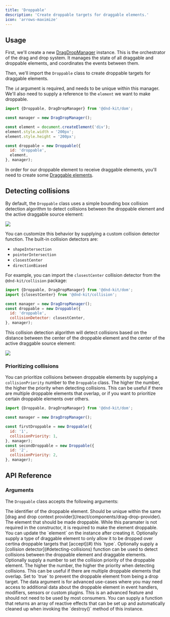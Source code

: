 ```yaml
---
title: 'Droppable'
description: 'Create droppable targets for draggable elements.'
icon: 'arrows-maximize'
---
```



<Story id="vanilla-droppable--example" height="360" hero />

## Usage

First, we'll create a new [DragDropManager](/concepts/drag-drop-manager) instance. This is the orchestrator of the drag and drop system. It manages the state of all draggable and droppable elements, and coordinates the events between them.

Then, we'll import the `Droppable` class to create droppable targets for draggable elements.

The `id` argument is required, and needs to be unique within this manager. We'll also need to supply a reference to the `element` we want to make droppable.

```js
import {Droppable, DragDropManager} from '@dnd-kit/dom';

const manager = new DragDropManager();

const element = document.createElement('div');
element.style.width = '200px';
element.style.height = '200px';

const droppable = new Droppable({
  id: 'droppable',
  element,
}, manager);
```

In order for our droppable element to receive draggable elements, you'll need to create some [Draggable elements](/concepts/draggable).

## Detecting collisions

By default, the `Droppable` class uses a simple bounding box collision detection algorithm to detect collisions between the droppable element and the active draggable source element:

<img src="/images/droppable/shape-intersection.svg" />

You can customize this behavior by supplying a custom collision detector function.
The built-in collision detectors are:

- `shapeIntersection`
- `pointerIntersection`
- `closestCenter`
- `directionBiased`


For example, you can import the `closestCenter` collision detector from the `@dnd-kit/collision` package:

```js
import {Droppable, DragDropManager} from '@dnd-kit/dom';
import {closestCenter} from '@dnd-kit/collision';

const manager = new DragDropManager();
const droppable = new Droppable({
  id: 'droppable',
  collisionDetector: closestCenter,
}, manager);
```

This collision detection algorithm will detect collisions based on the distance between the center of the droppable element and the center of the active draggable source element:

<img src="/images/droppable/closest-center.svg" />

### Prioritizing collisions

You can prioritize collisions between droppable elements by supplying a `collisionPriority` number to the `Droppable` class.
The higher the number, the higher the priority when detecting collisions.
This can be useful if there are multiple droppable elements that overlap, or if you want to prioritize certain droppable elements over others.

```js
import {Droppable, DragDropManager} from '@dnd-kit/dom';

const manager = new DragDropManager();

const firstDroppable = new Droppable({
  id: '1',
  collisionPriority: 1,
}, manager);
const secondDroppable = new Droppable({
  id: '2',
  collisionPriority: 2,
}, manager);
```

## API Reference

### Arguments

The `Droppable` class accepts the following arguments:

<ParamField path="id" type="string | number" required>
  The identifier of the droppable element. Should be unique within the same [drag and drop context provider](/react/components/drag-drop-provider).
</ParamField>

<ParamField path="element" type="Element">
  The element that should be made droppable. While this paramater is not required in the constructor, it is required to make the element droppable. You can update the `element` on the instance after creating it.
</ParamField>

<ParamField path="accepts" type="string | number | Symbol | (type: string | number | Symbol) => boolean">
  Optionally supply a type of draggable element to only allow it to be dropped over certina droppable targets that [accept](#) this `type`.
</ParamField>

<ParamField path="collisionDetector" type="(input: CollisionDetectorInput) => Collision | null">
  Optionally supply a [collision detector](#detecting-collisions) function can be used to detect collisions between the droppable element and draggable elements.
</ParamField>

<ParamField path="collisionPriority" type="number">
  Optionally supply a number to set the collision priority of the droppable element. The higher the number, the higher the priority when detecting collisions. This can be useful if there are multiple droppable elements that overlap.
</ParamField>

<ParamField path="disabled" type="boolean">
  Set to `true` to prevent the droppable element from being a drop target.
</ParamField>

<ParamField path="data" type="{[key: string]: any}">
  The data argument is for advanced use-cases where you may need access to additional data about the droppable element in event handlers, modifiers, sensors or custom plugins.
</ParamField>

<ParamField path="effects" type="(manager: DragDropManager) => Effect[]">
  <Info>This is an advanced feature and should not need to be used by most consumers.</Info>
  You can supply a function that returns an array of reactive effects that can be set up and automatically cleaned up when invoking the `destroy()` method of this instance.
</ParamField>
